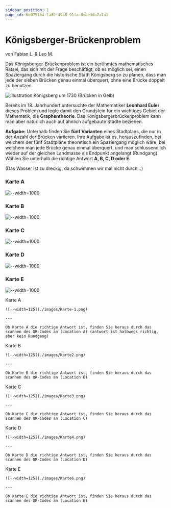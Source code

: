 ```yaml
---
sidebar_position: 1
page_id: 6e075164-1a80-49a8-91fa-0eae3da7a7a1
---
```



# Königsberger-Brückenproblem

von Fabian L. & Leo M.

Das Königsberger-Brückenproblem ist ein berühmtes mathematisches Rätsel, das sich mit der Frage beschäftigt, ob es möglich sei, einen Spaziergang durch die historische Stadt Königsberg so zu planen, dass man jede der sieben Brücken genau einmal überquert, ohne eine Brücke doppelt zu benutzen.

![Illustration Königsberg um 1730 (Brücken in Gelb)](./images/Konigsberg_bridges.png)

Bereits im 18. Jahrhundert untersuchte der Mathematiker **Leonhard Euler** dieses Problem und legte damit den Grundstein für ein wichtiges Gebiet der Mathematik, die **Graphentheorie**. Das Königsbergerbrückenproblem kann man aber natürlich auch auf ähnlich aufgebaute Städte beziehen.

**Aufgabe:** Unterhalb finden Sie **fünf Varianten** eines Stadtplans, die nur in der Anzahl der Brücken variieren. Ihre Aufgabe ist es, herauszufinden, bei welchem der fünf Stadtpläne theoretisch ein Spaziergang möglich wäre, bei welchem man jede Brücke genau einmal überquert, und man schlussendlich wieder auf der gleichen Landmasse als Endpunkt angelangt (Rundgang). Wählen Sie unterhalb die richtige Antwort **A, B, C, D oder E.**

(Das Wasser ist zu dreckig, da schwimmen wir mal nicht durch...)

### Karte A

![--width=1000](./images/Karte4.png)

### Karte B

![--width=1000](./images/Karte2.png)

### Karte C

![--width=1000](./images/Karte3.png)

### Karte D

![--width=1000](./images/Karte-1.png)

### Karte E

![--width=1000](./images/Karte6.png)

<AdventureOptions>
  <AdventureOption label="A" nextGuessIn={60}>
    Karte A

    ![--width=125](./images/Karte-1.png)

    ---

    Ob Karte A die richtige Antwort ist, finden Sie heraus durch das scannen des QR-Codes an (Location A) (antwort ist halbwegs richtig, aber kein Rundgang)
  </AdventureOption>

  <AdventureOption label="B" nextGuessIn={60}>
    Karte B

    ![--width=125](./images/Karte2.png)

    ---

    Ob Karte B die richtige Antwort ist, finden Sie heraus durch das scannen des QR-Codes an (Location B)
  </AdventureOption>

  <AdventureOption label="C" nextGuessIn={60}>
    Karte C

    ![--width=125](./images/Karte3.png)

    ---

    Ob Karte C die richtige Antwort ist, finden Sie heraus durch das scannen des QR-Codes an (Location C)
  </AdventureOption>

  <AdventureOption label="D" nextGuessIn={60}>
    Karte D

    ![--width=125](./images/Karte4.png)

    ---

    Ob Karte D die richtige Antwort ist, finden Sie heraus durch das scannen des QR-Codes an (Location D)
  </AdventureOption>

  <AdventureOption label="E" nextGuessIn={60}>
    Karte E

    ![--width=125](./images/Karte6.png)

    ---

    Ob Karte E die richtige Antwort ist, finden Sie heraus durch das scannen des QR-Codes an (Location E)
  </AdventureOption>
</AdventureOptions>
